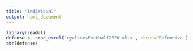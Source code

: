 ```yaml
---
title: "individual"
output: html_document
---
```


```r

library(readxl)
defense <- read_excel('cyclonesFootball2020.xlsx', sheet='Defensive')
str(defense)

```
